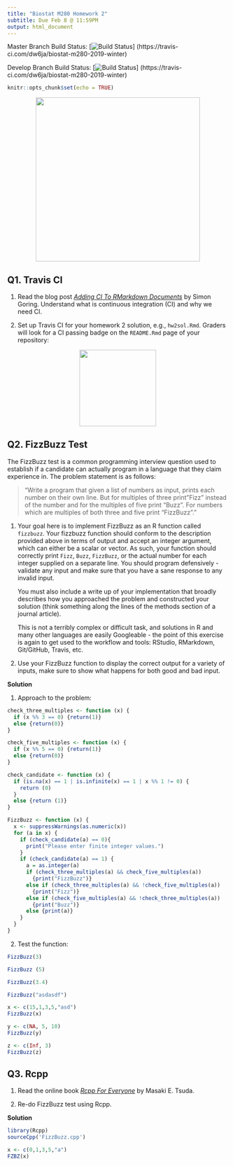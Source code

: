 ```yaml
---
title: "Biostat M280 Homework 2"
subtitle: Due Feb 8 @ 11:59PM
output: html_document
---
```


Master Branch Build Status: [![Build Status](https://travis-ci.com/dw6ja/biostat-m280-2019-winter.svg?token=
n1aThhByBWVNp3dBWZ8f&branch=master)]
(https://travis-ci.com/dw6ja/biostat-m280-2019-winter)

Develop Branch Build Status: [![Build Status](https://travis-ci.com/dw6ja/biostat-m280-2019-winter.svg?token=
n1aThhByBWVNp3dBWZ8f&branch=develop)]
(https://travis-ci.com/dw6ja/biostat-m280-2019-winter)

```r
knitr::opts_chunk$set(echo = TRUE)
```

<p align="center">
  <img src="./fizzbuzz.jpg" height="375">
</p>

## Q1. Travis CI

1. Read the blog post [_Adding CI To RMarkdown Documents_](http://www.goring.org/resources/Adding_CI_To_RMarkdown.html) by Simon Goring. Understand what is continuous integration (CI) and why we need CI.

2. Set up Travis CI for your homework 2 solution, e.g., `hw2sol.Rmd`. Graders will look for a CI passing badge on the `README.Rmd` page of your repository:

<p align="center">
  <img src="./passing.svg" height="175">
</p>


## Q2. FizzBuzz Test

The FizzBuzz test is a common programming interview question used to establish if a candidate can actually program in a language that they claim experience in. The problem statement is as follows:

> "Write a program that given a list of numbers as input, prints each number on their own line. But for multiples of three print "Fizz" instead of the number and for the multiples of five print “Buzz”. For numbers which are multiples of both three and five print “FizzBuzz”."

1. Your goal here is to implement FizzBuzz as an R function called `fizzbuzz`. Your fizzbuzz function should conform to the description provided above in terms of output and accept an integer argument, which can either be a scalar or vector. As such, your function should correctly print `Fizz`, `Buzz`, `FizzBuzz`, or the actual number for each integer supplied on a separate line. You should program defensively - validate any input and make sure that you have a sane response to any invalid input.

    You must also include a write up of your implementation that broadly describes how you approached the problem and constructed your solution (think something along the lines of the methods section of a journal article).

    This is not a terribly complex or difficult task, and solutions in R and many other languages are easily Googleable - the point of this exercise is again to get used to the workflow and tools: RStudio, RMarkdown, Git/GitHub, Travis, etc.

2. Use your FizzBuzz function to display the correct output for a variety of inputs, make sure to show what happens for both good and bad input. 

  **Solution**

1. Approach to the problem:

```r
check_three_multiples <- function (x) {
  if (x %% 3 == 0) {return(1)}
  else {return(0)}
}

check_five_multiples <- function (x) {
  if (x %% 5 == 0) {return(1)}
  else {return(0)}
}

check_candidate <- function (x) {
  if (is.na(x) == 1 | is.infinite(x) == 1 | x %% 1 != 0) {
    return (0)
  }
  else {return (1)}
}

FizzBuzz <- function (x) {
  x <- suppressWarnings(as.numeric(x))
  for (a in x) {
    if (check_candidate(a) == 0){
      print("Please enter finite integer values.")
    }
    if (check_candidate(a) == 1) {
      a = as.integer(a)
      if (check_three_multiples(a) && check_five_multiples(a)) 
        {print("FizzBuzz")}
      else if (check_three_multiples(a) && !check_five_multiples(a)) 
        {print("Fizz")}
      else if (check_five_multiples(a) && !check_three_multiples(a)) 
        {print("Buzz")}
      else {print(a)}
    }
  }
}


```

2. Test the function:
```r
FizzBuzz(3)

FizzBuzz (5)

FizzBuzz(3.4)

FizzBuzz("asdasdf")

x <- c(15,1,3,5,"asd")
FizzBuzz(x)

y <- c(NA, 5, 10)
FizzBuzz(y)

z <- c(Inf, 3)
FizzBuzz(z)
```


## Q3. Rcpp

1. Read the online book [_Rcpp For Everyone_](https://teuder.github.io/rcpp4everyone_en/) by Masaki E. Tsuda.

2. Re-do FizzBuzz test using Rcpp. 

  **Solution**

```r
library(Rcpp)
sourceCpp('FizzBuzz.cpp')

x <- c(0,1,3,5,"a")
FZBZ(x)
```
